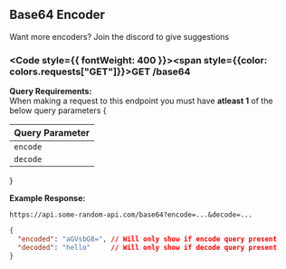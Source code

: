 
## Base64 Encoder

<Callout type="info">Want more encoders? Join the discord to give suggestions</Callout>

### <Code style={{ fontWeight: 400 }}><span style={{color: colors.requests["GET"]}}>GET</span> /base64</Code>

**Query Requirements:**<br/>
When making a request to this endpoint you must have **atleast 1** of the below query parameters
{
<table className="queryParamTable">
  <thead>
    <tr>
      <th>Query Parameter</th>
    </tr>
  </thead>
  <tbody>
    <tr>
      <td>
        <Code>encode</Code>
      </td>
    </tr>
    <tr>
      <td>
        <Code>decode</Code>
      </td>
    </tr>
  </tbody>
</table>
}

**Example Response:**
```url filename="URL"
https://api.some-random-api.com/base64?encode=...&decode=...
```

```json filename="Response"
{
  "encoded": "aGVsbG8=", // Will only show if encode query present
  "decoded": "hello"     // Will only show if decode query present 
}
```